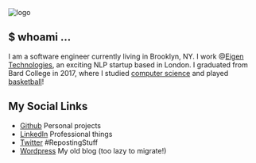 
<div className={styles["Welcome"]}>

<div className={styles["logo"]}>
  <img src={me_code} className={styles["logo"]} alt="logo" />
</div>

## $ whoami ... 
I am a software engineer currently living in Brooklyn, NY. 
I work @[Eigen Technologies](https://eigentech.com), an exciting NLP startup based in London.
I graduated from Bard College in 2017, where I studied [computer science](https://patrickkellyanalytics.files.wordpress.com/2017/05/sproj_poster2.pdf) and played [basketball](https://www.youtube.com/watch?v=JNQqp4PhMk8)!


## My Social Links

- [Github](https://github.com/pk8189) Personal projects
- [LinkedIn](https://www.linkedin.com/in/patrick-kelly-113371b5/) Professional things
- [Twitter](https://twitter.com/pmkelly4444) #RepostingStuff
- [Wordpress](https://patrickkellyanalytics.wordpress.com) My old blog (too lazy to migrate!)

</div>